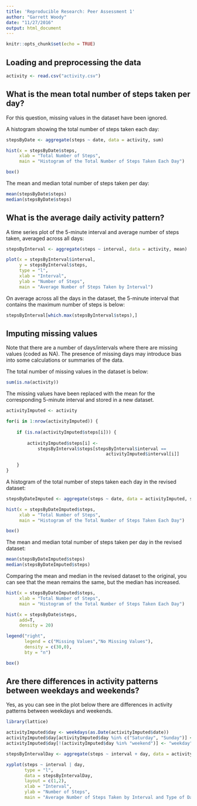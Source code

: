 ```yaml
---
title: 'Reproducible Research: Peer Assessment 1'
author: "Garrett Woody"
date: "11/27/2016"
output: html_document
---
```


```r
knitr::opts_chunk$set(echo = TRUE)
```

## Loading and preprocessing the data

```r
activity <- read.csv("activity.csv")
```

## What is the mean total number of steps taken per day?

For this question, missing values in the dataset have been ignored.

A histogram showing the total number of steps taken each day:

```r
stepsByDate <- aggregate(steps ~ date, data = activity, sum)

hist(x = stepsByDate$steps,
     xlab = "Total Number of Steps",
     main = "Histogram of the Total Number of Steps Taken Each Day")

box()
```

The mean and median total number of steps taken per day:

```r
mean(stepsByDate$steps)
median(stepsByDate$steps)
```

## What is the average daily activity pattern?

A time series plot of the 5-minute interval and average number of steps taken, averaged across all days:

```r
stepsByInterval <- aggregate(steps ~ interval, data = activity, mean)

plot(x = stepsByInterval$interval,
     y = stepsByInterval$steps,
     type = "l",
     xlab = "Interval",
     ylab = "Number of Steps",
     main = "Average Number of Steps Taken by Interval")
```

On average across all the days in the dataset, the 5-minute interval that contains the maximum number of steps is below:

```r
stepsByInterval[which.max(stepsByInterval$steps),]
```

## Imputing missing values

Note that there are a number of days/intervals where there are missing values (coded as NA). The presence of missing days may introduce bias into some calculations or summaries of the data.

The total number of missing values in the dataset is below:

```r
sum(is.na(activity))
```

The missing values have been replaced with the mean for the corresponding 5-minute interval and stored in a new dataset.

```r
activityImputed <- activity

for(i in 1:nrow(activityImputed)) {
    
    if (is.na(activityImputed$steps[i])) {
        
        activityImputed$steps[i] <-
            stepsByInterval$steps[stepsByInterval$interval ==
                                      activityImputed$interval[i]]
        
    }
}
```

A histogram of the total number of steps taken each day in the revised dataset:

```r
stepsByDateImputed <- aggregate(steps ~ date, data = activityImputed, sum)

hist(x = stepsByDateImputed$steps,
     xlab = "Total Number of Steps",
     main = "Histogram of the Total Number of Steps Taken Each Day")

box()
```

The mean and median total number of steps taken per day in the revised dataset:

```r
mean(stepsByDateImputed$steps)
median(stepsByDateImputed$steps)
```

Comparing the mean and median in the revised dataset to the original, you can see that the mean remains the same, but the median has increased.

```r
hist(x = stepsByDateImputed$steps,
     xlab = "Total Number of Steps",
     main = "Histogram of the Total Number of Steps Taken Each Day")

hist(x = stepsByDate$steps,
     add=T,
     density = 20)

legend("right",
       legend = c("Missing Values","No Missing Values"),
       density = c(30,0),
       bty = "n")

box()
```

## Are there differences in activity patterns between weekdays and weekends?

Yes, as you can see in the plot below there are differences in activity patterns between weekdays and weekends.

```r
library(lattice)

activityImputed$day <- weekdays(as.Date(activityImputed$date))
activityImputed$day[activityImputed$day %in% c("Saturday", "Sunday")] <- "weekend"
activityImputed$day[!(activityImputed$day %in% "weekend")] <- "weekday"

stepsByIntervalDay <- aggregate(steps ~ interval + day, data = activityImputed, mean)

xyplot(steps ~ interval | day,
       type = "l",
       data = stepsByIntervalDay,
       layout = c(1,2),
       xlab = "Interval",
       ylab = "Number of Steps",
       main = "Average Number of Steps Taken by Interval and Type of Day")
```
